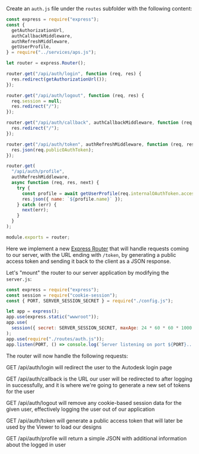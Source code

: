 Create an `auth.js` file under the `routes` subfolder with the following content:

```js title="routes/auth.js"
const express = require("express");
const {
  getAuthorizationUrl,
  authCallbackMiddleware,
  authRefreshMiddleware,
  getUserProfile,
} = require("../services/aps.js");

let router = express.Router();

router.get("/api/auth/login", function (req, res) {
  res.redirect(getAuthorizationUrl());
});

router.get("/api/auth/logout", function (req, res) {
  req.session = null;
  res.redirect("/");
});

router.get("/api/auth/callback", authCallbackMiddleware, function (req, res) {
  res.redirect("/");
});

router.get("/api/auth/token", authRefreshMiddleware, function (req, res) {
  res.json(req.publicOAuthToken);
});

router.get(
  "/api/auth/profile",
  authRefreshMiddleware,
  async function (req, res, next) {
    try {
      const profile = await getUserProfile(req.internalOAuthToken.access_token);
      res.json({ name: `${profile.name}` });
    } catch (err) {
      next(err);
    }
  }
);

module.exports = router;
```

Here we implement a new [Express Router](http://expressjs.com/en/4x/api.html#router) that will handle
requests coming to our server, with the URL ending with `/token`, by generating a public access token
and sending it back to the client as a JSON response.

Let's "mount" the router to our server application by modifying the `server.js`:

```js title="server.js"
const express = require("express");
const session = require("cookie-session");
const { PORT, SERVER_SESSION_SECRET } = require("./config.js");

let app = express();
app.use(express.static("wwwroot"));
app.use(
  session({ secret: SERVER_SESSION_SECRET, maxAge: 24 * 60 * 60 * 1000 })
);
app.use(require("./routes/auth.js"));
app.listen(PORT, () => console.log(`Server listening on port ${PORT}...`));
```

The router will now handle the following requests:

GET /api/auth/login will redirect the user to the Autodesk login page

GET /api/auth/callback is the URL our user will be redirected to after logging in successfully, and it is where we're going to generate a new set of tokens for the user

GET /api/auth/logout will remove any cookie-based session data for the given user, effectively logging the user out of our application

GET /api/auth/token will generate a public access token that will later be used by the Viewer to load our designs

GET /api/auth/profile will return a simple JSON with additional information about the logged in user
